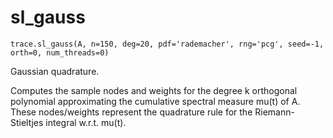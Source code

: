 # sl_gauss { #primate.trace.sl_gauss }

`trace.sl_gauss(A, n=150, deg=20, pdf='rademacher', rng='pcg', seed=-1, orth=0, num_threads=0)`

Gaussian quadrature.

Computes the sample nodes and weights for the degree k orthogonal polynomial approximating the cumulative spectral measure mu(t) of A. 
These nodes/weights represent the quadrature rule for the Riemann-Stieltjes integral w.r.t. mu(t).